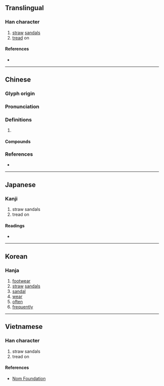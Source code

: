 {{also|屦}}
{{character info/new}}
==Translingual==

===Han character===
{{Han char|rn=44|rad=尸|as=14|sn=17|four=77247|canj=SHOV|ids=⿸尸⿰彳婁}}

# [[straw]] [[sandal]]s
# [[tread]] on

====References====
* {{Han ref|kx=0304.010|dkj=07811|dj=0602.090|hdz=20981.090|uh=5C68|ud=23656|bh=C0AB|bd=49323}}

----

==Chinese==
{{zh-forms|s=屦}}

===Glyph origin===
{{Han etym}}

===Pronunciation===
{{zh-pron
|m=jù
|c=geoi3
|mc=y
|oc=y
|cat=
}}

===Definitions===
{{zh-hanzi}}

# {{rfdef|zh}}

====Compounds====
{{zh-der|刖足適屨|刖趾適屨|刻足適屨|削趾適屨|天冠地屨|屝屨|屨及劍及|屨校|屨賤踊貴|截趾適屨|昭王墜屨|杖屨|紃屨|納屨踵決|緝屨|織席編屨|苞屨|菅屨|葛屨|葛屨履霜|踊貴屨賤|遺簪墜屨|麻屨}}

===References===
* {{R:twedu|B00776}}

----

==Japanese==

===Kanji===
{{ja-kanji|grade=|rs=尸14}}

# straw sandals
# tread on

====Readings====
* {{ja-readings|on=[[く]] (ku)|kun=[[くつ]] (kutsu)}}

----

==Korean==

===Hanja===
{{ko-hanja|hangeul=구|rv=gu|mr=ku}}

# [[footwear]]
# [[straw]] [[sandals]]
# [[sandal]]
# [[wear]]
# [[often]]
# [[frequently]]

----

==Vietnamese==

===Han character===
{{vi-readings|rs=尸14|hanviet=lũ}}

# straw sandals
# tread on

====References====
* [http://nomfoundation.org/common/nom_details.php?codepoint=5c68 Nom Foundation]